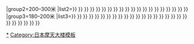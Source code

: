 {{Navbox
|name=东京都摩天大楼
|title=[[东京都]][[摩天大楼]]与[[塔式建築|高塔]]一览
|bodyclass = hlist
|above=[[东京都摩天大楼与结构物列表]]
|image= 
|state= 
|style=text-align:left;
|group1=300米以上
|list1={{nowrap|[[東京晴空塔]](634米, 2012){{·}}}}{{nowrap|[[东京铁塔]](333米, 1958)}}
|group2=200–300米
|list2={{nowrap|[[虎之门之丘]](256米, 2014){{·}}}} {{nowrap|[[中城大厦]](248米, 2007){{·}}}} {{nowrap|[[东京都厅舍|东京都厅第一本厅舍]](243米, 1991){{·}}}} {{nowrap|[[NTT DoCoMo代代木大厦]](240米, 2000){{·}}}} {{nowrap|[[太阳城60]](240米, 1978){{·}}}} {{nowrap|[[六本木新城森大樓]](238米, 2003){{·}}}} {{nowrap|[[新宿公園塔]](235米, 1994){{·}}}} {{nowrap|[[东京歌剧城]]大厦(234米, 1996){{·}}}} {{nowrap|[[澀谷Scramble Square]]東棟(230米, 1974){{·}}}} {{nowrap|[[新宿三井大厦]](225米, 1974){{·}}}} {{nowrap|[[新宿中心大厦]](223米, 1979){{·}}}} {{nowrap|[[聖路加花園|圣路加塔楼大厦]](221米, 1994){{·}}}} {{nowrap|[[泉花园大厦]](216米, 2002){{·}}}} {{nowrap|[[汐留城市中心]](216米, 2003){{·}}}} {{nowrap|[[電通總部大廈]](213米, 2002){{·}}}} {{nowrap|[[新宿住友大厦]](210米, 1974){{·}}}} {{nowrap|[[新宿野村大厦]](210米, 1978){{·}}}} {{nowrap|{{link-ja|方舟山仙石山森大廈|アークヒルズ仙石山森タワー}}(207米, 2012){{·}}}} {{nowrap|[[GranTokyo|GranTokyo North Tower]](205米, 2007){{·}}}} {{nowrap|[[GranTokyo|GranTokyo South Tower]](205米, 2007){{·}}}} {{nowrap|[[Mode學園蟲繭大廈]](204米, 2008)}}
|group3=180–200米
|list3={{nowrap|[[日本损害保险总部大楼]](200米, 1976){{·}}}} {{nowrap|[[JP塔]](200米, 2012){{·}}}} {{nowrap|[[讀賣新聞大廈]](200米, 2013){{·}}}} {{nowrap|[[大手町塔]](199米, 2014){{·}}}} {{nowrap|[[新丸之内大厦]](198米, 2007){{·}}}} {{nowrap|[[住友不动产新宿Grand大厦]](196米, 2011){{·}}}} {{nowrap|{{link-ja|晴海岛海神广场|晴海アイランドトリトンスクエア}}X座(195米, 2001){{·}}}} {{nowrap|[[日本橋三井塔]](195米, 2005){{·}}}} {{nowrap|[[山王公园塔]](195米, 2000){{·}}}} {{nowrap|[[日本电视台大厦]](193米, 2003){{·}}}} {{nowrap|[[THE TOKYO TOWERS]] Sea Tower(192米, 2008){{·}}}} {{nowrap|[[THE TOKYO TOWERS]] Mid Tower(192米, 2008){{·}}}} {{nowrap|[[勝鬨View Tower]](192米, 2010){{·}}}} {{nowrap|[[Acty汐留]](190米, 2004){{·}}}} {{nowrap|{{link-ja|新宿I-Land塔|新宿アイランドタワー}}(189米, 1994){{·}}}} {{nowrap|[[貓頭鷹塔]](189米, 2011){{·}}}} {{nowrap|[[爱宕绿丘]](188米, 2001){{·}}}} {{nowrap|[[藍塔]](184米, 2001){{·}}}} {{nowrap|[[住友不动产新宿Oak大厦]](184米, 2002){{·}}}} {{nowrap|[[澀谷HIKARIE|澀谷Hikarie]](183米, 2012){{·}}}} {{nowrap|{{link-ja|大川端河城21|大川端リバーシティ21}}中央花园塔(180米, 1999){{·}}}} {{nowrap|[[日本電氣總部大樓|NEC超级大厦]](180米, 1990){{·}}}} {{nowrap|[[JA大廈]](180米, 2009){{·}}}} {{nowrap|{{link-ja|Park City豐洲|パークシティ豊洲}}A座(180米, 2008){{·}}}} {{nowrap|[[京王廣場大飯店|京王广场酒店]](180米, 1971){{·}}}}  {{nowrap|[[澀谷線流]](180米, 2018)}}
}}
<noinclude>
[[Category:东京都摩天大楼|*]]
[[Category:日本摩天大楼模板]]
</noinclude>